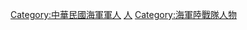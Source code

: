 [[Category:中華民國海軍軍人|Category:中華民國海軍軍人]]
[[Category:中華民國海軍陸戰隊|人]]
[[Category:海軍陸戰隊人物|Category:海軍陸戰隊人物]]